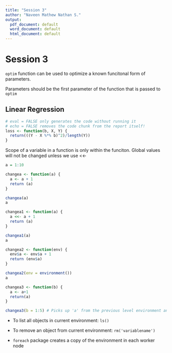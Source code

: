 ```yaml
---
title: "Session 3"
author: "Naveen Mathew Nathan S."
output:
  pdf_document: default
  word_document: default
  html_document: default
---
```

# Session 3

`optim` function can be used to optimize a known funcitonal form of parameters.

Parameters should be the first parameter of the function that is passed to `optim`

## Linear Regression

```r
# eval = FALSE only generates the code without running it
# echo = FALSE removes the code chunk from the report itself!
loss <- function(b, X, Y) {
  return(((Y - X %*% b)^2)/length(Y))
}
```

Scope of a variable in a function is only within the funciton. Global values will not be changed unless we use <<-

```r
a = 1:10

changea <- function(a) {
  a <- a + 1
  return (a)
}

changea(a)
a

changea1 <- function(a) {
  a <<- a + 1
  return (a)
}

changea1(a)
a

changea2 <- function(env) {
  env$a <- env$a + 1
  return (env$a)
}

changea2(env = environment())
a

changea3 <- function(b) {
  a <- a+1
  return(a)
}

changea3(b = 1:5) # Picks up 'a' from the previous level environment and computes the function
```

- To list all objects in current environment: `ls()`
- To remove an object from current environment: `rm('variablename')`

- `foreach` package creates a copy of the environment in each worker node